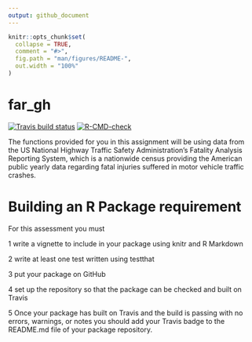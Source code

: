 ```yaml
---
output: github_document
---
```


<!-- README.md is generated from README.Rmd. Please edit that file -->

```r
knitr::opts_chunk$set(
  collapse = TRUE,
  comment = "#>",
  fig.path = "man/figures/README-",
  out.width = "100%"
)
```

# far_gh

<!-- badges: start -->
[![Travis build status](https://travis-ci.com/Quan-Cui/far_gh.svg?branch=main)](https://travis-ci.com/Quan-Cui/far_gh)
[![R-CMD-check](https://github.com/Quan-Cui/far_gh/actions/workflows/R-CMD-check.yaml/badge.svg)](https://github.com/Quan-Cui/far_gh/actions/workflows/R-CMD-check.yaml)
<!-- badges: end -->

The functions provided for you in this assignment will be using data from the US National Highway Traffic Safety Administration's Fatality Analysis Reporting System, which is a nationwide census providing the American public yearly data regarding fatal injuries suffered in motor vehicle traffic crashes. 

# Building an R Package requirement  

For this assessment you must  

1    write a vignette to include in your package using knitr and R Markdown  

2   write at least one test written using testthat

3   put your package on GitHub

4   set up the repository so that the package can be checked and built on Travis

5   Once your package has built on Travis and the build is passing with no errors, warnings, or notes you should add your Travis badge to the README.md file of your package repository.
